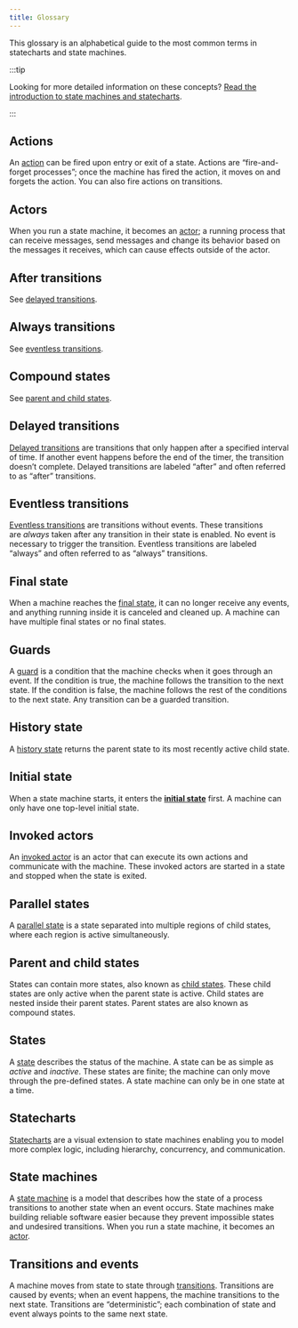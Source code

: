 ```yaml
---
title: Glossary
---
```


This glossary is an alphabetical guide to the most common terms in statecharts and state machines.

:::tip

Looking for more detailed information on these concepts? [Read the introduction to state machines and statecharts](state-machines-and-statecharts.mdx).

:::

## Actions

An [action](actions.mdx) can be fired upon entry or exit of a state. Actions are “fire-and-forget processes”; once the machine has fired the action, it moves on and forgets the action. You can also fire actions on transitions.

## Actors

When you run a state machine, it becomes an [actor](actors.mdx); a running process that can receive messages, send messages and change its behavior based on the messages it receives, which can cause effects outside of the actor.

## After transitions

See [delayed transitions](/#delayed-transitions).

## Always transitions

See [eventless transitions](/#eventless-transitions).

## Compound states

See [parent and child states](/#parent-and-child-states).

## Delayed transitions

[Delayed transitions](delayed-transitions.mdx) are transitions that only happen after a specified interval of time. If another event happens before the end of the timer, the transition doesn’t complete. Delayed transitions are labeled “after” and often referred to as “after” transitions.

## Eventless transitions

[Eventless transitions](eventless-transitions.mdx) are transitions without events. These transitions are *always* taken after any transition in their state is enabled. No event is necessary to trigger the transition. Eventless transitions are labeled “always” and often referred to as “always” transitions.

## Final state

When a machine reaches the [final state](final-states.mdx), it can no longer receive any events, and anything running inside it is canceled and cleaned up. A machine can have multiple final states or no final states.

## Guards

A [guard](guards.mdx) is a condition that the machine checks when it goes through an event. If the condition is true, the machine follows the transition to the next state. If the condition is false, the machine follows the rest of the conditions to the next state. Any transition can be a guarded transition.

## History state

A [history state](history-states.mdx) returns the parent state to its most recently active child state.

## Initial state

When a state machine starts, it enters the [**initial state**](initial-states.mdx) first. A machine can only have one top-level initial state.

## Invoked actors

An [invoked actor](actors.mdx) is an actor that can execute its own actions and communicate with the machine. These invoked actors are started in a state and stopped when the state is exited.

## Parallel states

A [parallel state](parallel-states.mdx) is a state separated into multiple regions of child states, where each region is active simultaneously.

## Parent and child states

States can contain more states, also known as [child states](parent-states.mdx). These child states are only active when the parent state is active. Child states are nested inside their parent states. Parent states are also known as compound states.

## States

A [state](states.mdx) describes the status of the machine. A state can be as simple as _active_ and _inactive_. These states are finite; the machine can only move through the pre-defined states. A state machine can only be in one state at a time.

## Statecharts

[Statecharts](state-machines-and-statecharts.mdx) are a visual extension to state machines enabling you to model more complex logic, including hierarchy, concurrency, and communication.

## State machines

A [state machine](state-machines-and-statecharts.mdx) is a model that describes how the state of a process transitions to another state when an event occurs. State machines make building reliable software easier because they prevent impossible states and undesired transitions. When you run a state machine, it becomes an [actor](actors.mdx).

## Transitions and events

A machine moves from state to state through [transitions](transitions.mdx). Transitions are caused by events; when an event happens, the machine transitions to the next state. Transitions are “deterministic”; each combination of state and event always points to the same next state.
